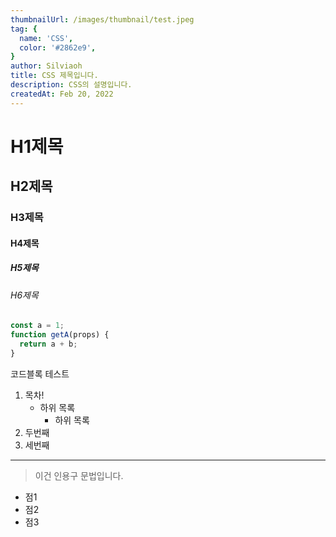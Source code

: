 ```yaml
---
thumbnailUrl: /images/thumbnail/test.jpeg
tag: {
  name: 'CSS',
  color: '#2862e9',
}
author: Silviaoh
title: CSS 제목입니다.
description: CSS의 설명입니다.
createdAt: Feb 20, 2022
---
```


# H1제목

## H2제목

### H3제목

#### H4제목

##### H5제목

###### H6제목

```javascript
const a = 1;
function getA(props) {
  return a + b;
}
```

코드블록 테스트

1. 목차!
   - 하위 목록
     - 하위 목록
2. 두번째
3. 세번째

---

> 이건 인용구 문법입니다.

- 점1
- 점2
- 점3
